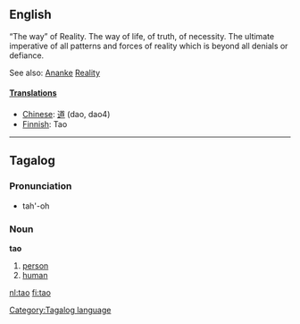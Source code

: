 ==English==
“The way” of Reality. The way of life, of truth, of necessity. The ultimate imperative of all patterns and forces of reality which is beyond all denials or defiance. 

See also: [[Ananke]] [[Reality]]

==== [[Translation]]s ====
*[[Chinese]]: [[道]] (dao, dao4)
*[[Finnish]]: Tao

----

==Tagalog==
===Pronunciation===
*tah'-oh

===Noun===
'''tao'''

# [[person]]
# [[human]]

[[Category:Tagalog language]]

[[nl:tao]]
[[fi:tao]]
